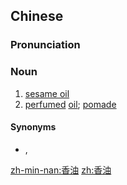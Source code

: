 ==Chinese==
{{zh-forms}}

===Pronunciation===
{{zh-pron
|m=xiāngyóu
|c=hoeng1 jau4
|h=pfs=hiông-yù
|mn=xm,qz,twv:hiong-iû/zz,tw:hiang-iû
|cat=n
}}

===Noun===
{{zh-noun}}

# [[sesame oil]]
# [[perfumed]] [[oil]]; [[pomade]]

====Synonyms====
* {{sense|sesame oil}} {{zh-l|麻油}}, {{zh-l|芝麻油}}

[[zh-min-nan:香油]]
[[zh:香油]]
